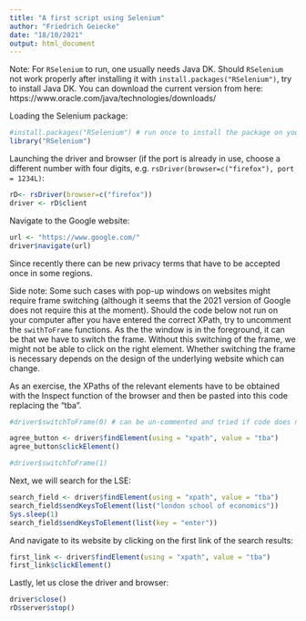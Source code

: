 ```yaml
---
title: "A first script using Selenium"
author: "Friedrich Geiecke"
date: "18/10/2021"
output: html_document
---
```


Note: For `RSelenium` to run, one usually needs Java DK. Should `RSelenium` not work properly after installing it with `install.packages("RSelenium")`, try to install Java DK. You can download the current version from here: https://www.oracle.com/java/technologies/downloads/

Loading the Selenium package:

```r
#install.packages("RSelenium") # run once to install the package on your computer
library("RSelenium")
```

Launching the driver and browser (if the port is already in use, choose a different number with four digits, e.g. `rsDriver(browser=c("firefox"), port = 1234L)`:

```r
rD<- rsDriver(browser=c("firefox"))
driver <- rD$client
```

Navigate to the Google website:

```r
url <- "https://www.google.com/"
driver$navigate(url)
```

Since recently there can be new privacy terms that have to be accepted once in some regions.

Side note: Some such cases with pop-up windows on websites might require frame switching (although it seems that the 2021 version of Google does not require this at the moment). Should the code below not run on your computer after you have entered the correct XPath, try to uncomment the `swithToFrame` functions. As the the window is in the foreground, it can be that we have to switch the frame. Without this switching of the frame, we might not be able to click on the right element. Whether switching the frame is necessary depends on the design of the underlying website which can change.

As an exercise, the XPaths of the relevant elements have to be obtained with the Inspect function of the browser and then be pasted into this code replacing the "tba".

```r
#driver$switchToFrame(0) # can be un-commented and tried if code does not run

agree_button <- driver$findElement(using = "xpath", value = "tba")
agree_button$clickElement()

#driver$switchToFrame(1)
```

Next, we will search for the LSE:

```r
search_field <- driver$findElement(using = "xpath", value = "tba")
search_field$sendKeysToElement(list("london school of economics"))
Sys.sleep(1)
search_field$sendKeysToElement(list(key = "enter"))
```

And navigate to its website by clicking on the first link of the search results:

```r
first_link <- driver$findElement(using = "xpath", value = "tba")
first_link$clickElement()
```

Lastly, let us close the driver and browser:

```r
driver$close()
rD$server$stop()
```

